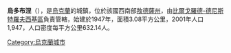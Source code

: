 {{coord|46|22|51|N|30|2|36|E|scale:30000|display=title}}

'''烏多布涅'''（{{lang-uk|Удобне}}），是[[烏克蘭|烏克蘭]]的城鎮，位於該國西南部[[敖德薩州|敖德薩州]]，由[[比爾戈羅德-德尼斯特羅夫西基區|比爾戈羅德-德尼斯特羅夫西基區]]負責管轄，始建於1947年，面積3.08平方公里，2001年人口1,947，人口密度每平方公里632.14人。

{{Ukraine-geo-stub}}
[[Category:烏克蘭城市|Category:烏克蘭城市]]